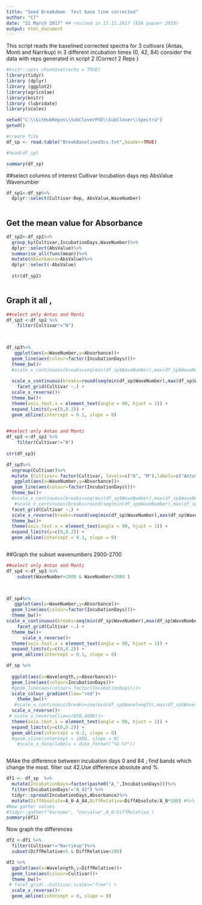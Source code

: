 ```yaml
---
title: "Seed Breakdown  Test base line corrected"
author: "CT"
date: "21 March 2017" ## revised in 15.11.2017 (ESA papaer 2018)
output: html_document
---
```

This script reads the baselined corrected spectra for 3 cultivars (Antas, Monti and Narrikup) in 3 different incubation times (0, 42, 84) consider the data with reps generated in script 2 (Correct 2 Reps ) 

```r
#knitr::opts_chunk$set(echo = TRUE)
library(tidyr)
library (dplyr)
library (ggplot2)
library(agricolae)
library(knitr)
library (lubridate)
library(scales)

```



```r
setwd("C:\\GitHubRepos\\SubCloverPhD\\SubClover\\Spectra")
getwd()

#create file
df_sp <- read.table("BreakBaselined3cv.txt",header=TRUE)

#head(df_sp)

summary(df_sp)
```
##select columns of interest Cultivar Incubation days rep AbsValue Wavenumber

```r
df_sp1<-df_sp%>%
  dplyr::select(Cultivar:Rep, AbsValue,WaveNumber)
  
```

## Get the mean value for Absorbance 

```r
df_sp2<-df_sp1%>%
  group_by(Cultivar,IncubationDays,WaveNumber)%>%
  dplyr::select(AbsValue)%>%
  summarise_all(funs(mean))%>%
  mutate(Absorbance=AbsValue)%>%
  dplyr::select(-AbsValue)
  
  str(df_sp2)
  
```



## Graph it all , 

```r

##select only Antas and Monti
df_sp3 <-df_sp2 %>%
    filter(Cultivar!="N")
    


df_sp3%>%
   ggplot(aes(x=WaveNumber,y=Absorbance))+
  geom_line(aes(colour=factor(IncubationDays)))+
  theme_bw()+
  #scale_x_continuous(breaks=seq(min(df_sp$WaveNumber),max(df_sp$WaveNumber),by =50))+
  
  scale_x_continuous(breaks=round(seq(min(df_sp$WaveNumber),max(df_sp$WaveNumber),by =50)))+
    facet_grid(Cultivar ~.) +
  scale_x_reverse()+
  theme_bw()+
  theme(axis.text.x = element_text(angle = 90, hjust = 1)) +
  expand_limits(y=c(0,0.2)) +
  geom_abline(intercept = 0.1, slope = 0)
  


```


```r

##select only Antas and Monti
df_sp3 <-df_sp2 %>%
    filter(Cultivar!="N")
    
str(df_sp3)

df_sp3%>%
  ungroup(Cultivar)%>%
  mutate (Cultivar= factor(Cultivar, levels=c("A", "M"),labels=c("Antas", "Monti")))%>%
   ggplot(aes(x=WaveNumber,y=Absorbance))+
  geom_line(aes(colour=factor(IncubationDays)))+
  theme_bw()+
  #scale_x_continuous(breaks=seq(min(df_sp$WaveNumber),max(df_sp$WaveNumber),by =50))+
   #scale_x_continuous(breaks=round(seq(min(df_sp$WaveNumber),max(df_sp$WaveNumber),by =50)))+
  facet_grid(Cultivar ~.) +
  scale_x_reverse(breaks=round(seq(min(df_sp$WaveNumber),max(df_sp$WaveNumber),by =100))) +
  theme_bw()+
  theme(axis.text.x = element_text(angle = 90, hjust = 1)) +
  expand_limits(y=c(0,0.2)) +
  geom_abline(intercept = 0.1, slope = 0)



```





##Graph the subset wavenumbers 2900-2700 


```r

##select only Antas and Monti
df_sp4 <-df_sp3 %>%
    subset(WaveNumber>2800 & WaveNumber<3000 )
    


df_sp4%>%
   ggplot(aes(x=WaveNumber,y=Absorbance))+
  geom_line(aes(colour=factor(IncubationDays)))+
  theme_bw()+
scale_x_continuous(breaks=seq(min(df_sp$WaveNumber),max(df_sp$WaveNumber),400))+
    facet_grid(Cultivar ~.) +
  theme_bw()+
      scale_x_reverse()+
  theme(axis.text.x = element_text(angle = 90, hjust = 1)) +
  expand_limits(y=c(0,0.2)) +
  geom_abline(intercept = 0.1, slope = 0)
```


```r

df_sp %>%
  
  ggplot(aes(x=Wavelength,y=Absorbance))+
  geom_line(aes(colour=IncubationDays))+
  #geom_line(aes(colour= factor(IncubationDays)))+
  scale_colour_gradient(low="red")+
    theme_bw()+
   #scale_x_continuous(breaks=seq(min(df_sp$Wavelength),max(df_sp$Wavelength),400))+
  scale_x_reverse()+
 # scale_x_reverse(lim=c(650,4000))+
  theme(axis.text.x = element_text(angle = 90, hjust = 1)) +
  expand_limits(y=c(0,0.2)) +
  geom_abline(intercept = 0.1, slope = 0)
  #geom_vline(intercept = 1000, slope = 0)
    #scale_x_date(labels = date_format("%b-%Y"))



```

MAke the difference between incubation days 0 and 84 ; find bands which change the most. filter out 42.Use difference absolute and %. 

```r

df1 <- df_sp  %>%         
  mutate(IncubationDays=factor(paste0("A_",IncubationDays)))%>%
  filter(IncubationDays!="A_42") %>%
  tidyr::spread(IncubationDays,Absorbance)%>%
  mutate(DiffAbsolute=A_0-A_84,DiffRelative=DiffAbsolute/A_0*100) #%>%
#Now gather values 
#tidyr::gather("Varname", "Varvalue",A_0:DiffRelative )
summary(df1)
```


Now graph the differences 

```r
df2 <-df1 %>%
  filter(Cultivar!="Narrikup")%>%
  subset(DiffRelative>5 & DiffRelative<100)

df2 %>%
  ggplot(aes(x=Wavelength,y=DiffRelative))+
  geom_line(aes(colour=Cultivar))+
  theme_bw()+
 # facet_grid(.~Cultivar,scales="free") +
  scale_x_reverse()+
  geom_abline(intercept = 0, slope = 0)
 
   
  
```


#